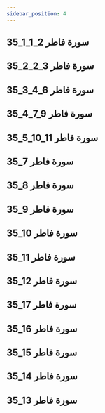 ```yaml
---
sidebar_position: 4
---
```


## 35_1_1_2 سورة فاطر
<YouTube videoId='G5mAkIg2zE0' opts={opts} />

## 35_2_2_3 سورة فاطر
<YouTube videoId='LvgFjW99X3U' opts={opts} />

## 35_3_4_6 سورة فاطر
<YouTube videoId='M_QUui5GYKg' opts={opts} />

## 35_4_7_9 سورة فاطر
<YouTube videoId='yK4VIIwGXmQ' opts={opts} />

## 35_5_10_11 سورة فاطر
<YouTube videoId='NEDNFEE5zdI' opts={opts} />

## 35_7 سورة فاطر
<YouTube videoId='dZURGXo5L44' opts={opts} />

## 35_8 سورة فاطر
<YouTube videoId='XNDubMHAFWY' opts={opts} />

## 35_9 سورة فاطر
<YouTube videoId='nbNKZ2yWs-o' opts={opts} />

## 35_10 سورة فاطر
<YouTube videoId='Yr_Y9znmjPU' opts={opts} />

## 35_11 سورة فاطر
<YouTube videoId='upRUIjJAbpI' opts={opts} />

## 35_12 سورة فاطر
<YouTube videoId='JO8BXvWx3iE' opts={opts} />

## 35_17 سورة فاطر
<YouTube videoId='gG_hSO7MctA' opts={opts} />

## 35_16 سورة فاطر
<YouTube videoId='UDiOyY-D8Ps' opts={opts} />

## 35_15 سورة فاطر
<YouTube videoId='cBKgp_0HpYc' opts={opts} />

## 35_14 سورة فاطر
<YouTube videoId='sAKzLh_lJqY' opts={opts} />

## 35_13 سورة فاطر
<YouTube videoId='nivCKJvcxgc' opts={opts} />
